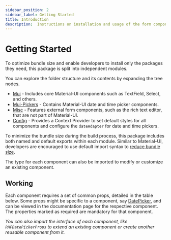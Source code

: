 ```yaml
---
sidebar_position: 2
sidebar_label: Getting Started
title: Introduction
description:  Instructions on installation and usage of the form components in each module of the @nish1896/rhf-mui-components package.
---
```



# Getting Started


To optimize bundle size and enable developers to install only the packages they need,
this package is split into independent modules.

You can explore the folder structure and its contents by expanding the tree nodes.

<FolderStructure isV1/>

- [Mui](./components/mui) - Includes core Material-UI components such as TextField, 
Select, and others.
- [Mui-Pickers](./components/mui-pickers) - Contains Material-UI date and 
time picker components.
- [Misc](./components/misc) -  Features external form components, such as the 
rich text editor, that are not part of Material-UI.
- [Config](./customization) - Provides a Context Provider to set default styles 
for all components and configure the `dateAdapter` for date and time pickers.

To minimize the bundle size during the build process, this package includes both
named and default exports within each module. Similar to Material-UI, developers 
are encouraged to use default import syntax to [reduce bundle size](https://mui.com/material-ui/guides/minimizing-bundle-size/).

The type for each component can also be imported to modify or customize an 
existing component.  

## Working

Each component requires a set of common props, detailed in the table below.
Some props might be specific to a component, say [DatePicker](../components/mui-pickers/RHFDatePicker#api), 
and can be viewed in the documentation page for the respective component.
The properties marked as required are mandatory for that component.

_You can also import the interface of each component, like `RHFDatePickerProps`
to extend an existing component or create another reusable component from it._

<IntroductionPageTable isV1 />